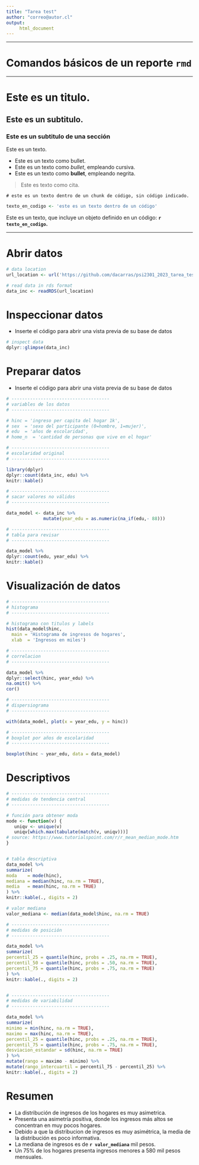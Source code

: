 ```yaml
---
title: "Tarea test"
author: "correo@autor.cl"
output:
     html_document
---
```


---

# Comandos básicos de un reporte `rmd`

---

# Este es un titulo.

## Este es un subtitulo.

### Este es un subtitulo de una sección

Este es un texto.

- Este es un texto como bullet.
- Este es un texto como *bullet*, empleando cursiva.
- Este es un texto como **bullet**, empleando negrita.

>Este es texto como cita.

```
# este es un texto dentro de un chunk de código, sin código indicado.
```

```r

texto_en_codigo <- 'este es un texto dentro de un código'

```

Este es un texto, que incluye un objeto definido en un código: **`r texto_en_codigo`.**

---

# Abrir datos


```r

# data location
url_location <- url('https://github.com/dacarras/psi2301_2023_tarea_test/raw/main/ingresos_2016.rds')

# read data in rds format
data_inc <- readRDS(url_location)

```

# Inspeccionar datos

- Inserte el código para abrir una vista previa de su base de datos

```r

# inspect data
dplyr::glimpse(data_inc)

```

# Preparar datos

- Inserte el código para abrir una vista previa de su base de datos

```r

# -------------------------------------
# variables de los datos
# -------------------------------------

# hinc = 'ingreso per capita del hogar 1k',
# sex  = 'sexo del participante (0=hombre, 1=mujer)',
# edu  = 'años de escolaridad',
# home_n  = 'cantidad de personas que vive en el hogar'

# -------------------------------------
# escolaridad original
# -------------------------------------

library(dplyr)
dplyr::count(data_inc, edu) %>%
knitr::kable()

# -------------------------------------
# sacar valores no válidos
# -------------------------------------

data_model <- data_inc %>%
              mutate(year_edu = as.numeric(na_if(edu,- 88)))

# -------------------------------------
# tabla para revisar
# -------------------------------------

data_model %>%
dplyr::count(edu, year_edu) %>%
knitr::kable()

```


# Visualización de datos


```r

# -------------------------------------
# histograma
# -------------------------------------

# histograma con titulos y labels
hist(data_model$hinc, 
  main = 'Histograma de ingresos de hogares',
  xlab  = 'Ingresos en miles')

# -------------------------------------
# correlacion
# -------------------------------------

data_model %>%
dplyr::select(hinc, year_edu) %>%
na.omit() %>%
cor()

# -------------------------------------
# dispersiograma
# -------------------------------------

with(data_model, plot(x = year_edu, y = hinc))

# -------------------------------------
# boxplot por años de escolaridad
# -------------------------------------

boxplot(hinc ~ year_edu, data = data_model)


```

# Descriptivos

```r

# -------------------------------------
# medidas de tendencia central
# -------------------------------------

# función para obtener moda
mode <- function(v) {
   uniqv <- unique(v)
   uniqv[which.max(tabulate(match(v, uniqv)))]
# source: https://www.tutorialspoint.com/r/r_mean_median_mode.htm
}


# tabla descriptiva
data_model %>%
summarize(
moda    = mode(hinc),
mediana = median(hinc, na.rm = TRUE),
media   = mean(hinc, na.rm = TRUE)
) %>%
knitr::kable(., digits = 2)

# valor mediana
valor_mediana <- median(data_model$hinc, na.rm = TRUE)

# -------------------------------------
# medidas de posición
# -------------------------------------

data_model %>%
summarize(
percentil_25 = quantile(hinc, probs = .25, na.rm = TRUE),
percentil_50 = quantile(hinc, probs = .50, na.rm = TRUE),
percentil_75 = quantile(hinc, probs = .75, na.rm = TRUE)
) %>%
knitr::kable(., digits = 2)


# -------------------------------------
# medidas de variabilidad
# -------------------------------------

data_model %>%
summarize(
minimo = min(hinc, na.rm = TRUE),
maximo = max(hinc, na.rm = TRUE),
percentil_25 = quantile(hinc, probs = .25, na.rm = TRUE),
percentil_75 = quantile(hinc, probs = .75, na.rm = TRUE),
desviacion_estandar = sd(hinc, na.rm = TRUE)
) %>%
mutate(rango = maximo - minimo) %>%
mutate(rango_intercuartil = percentil_75 - percentil_25) %>%
knitr::kable(., digits = 2)


```

# Resumen

- La distribución de ingresos de los hogares es muy asimetrica.
- Presenta una asimetría positiva, donde los ingresos más altos se concentran en muy pocos hogares.
- Debido a que la distribucion de ingresos es muy asimétrica, la media de la distribución es poco informativa.
- La mediana de ingresos es de **`r valor_mediana`** mil pesos.
- Un 75% de los hogares presenta ingresos menores a 580 mil pesos mensuales.



